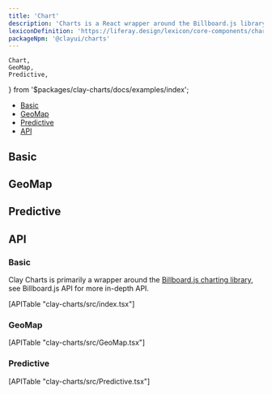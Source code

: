 ```yaml
---
title: 'Chart'
description: 'Charts is a React wrapper around the Billboard.js library with a few additional charts provided.'
lexiconDefinition: 'https://liferay.design/lexicon/core-components/charts/'
packageNpm: '@clayui/charts'
---
```


	Chart,
	GeoMap,
	Predictive,
} from '$packages/clay-charts/docs/examples/index';

<div class="nav-toc-absolute">
<div class="nav-toc">

-   [Basic](#basic)
-   [GeoMap](#geomap)
-   [Predictive](#predictive)
-   [API](#api)

</div>
</div>

## Basic

<Chart />

## GeoMap

<GeoMap />

## Predictive

<Predictive />

## API

### Basic

Clay Charts is primarily a wrapper around the [Billboard.js charting library](https://naver.github.io/billboard.js/), see Billboard.js API for more in-depth API.

<div>[APITable "clay-charts/src/index.tsx"]</div>

### GeoMap

<div>[APITable "clay-charts/src/GeoMap.tsx"]</div>

### Predictive

<div>[APITable "clay-charts/src/Predictive.tsx"]</div>
